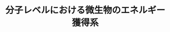 ﻿---
title: "分子レベルにおける微生物のエネルギー獲得系"
category: "生命理工学院"
vol: "14"
interviewee: "山中・福森 "
url: ""
tags: []
pdf: "14-4.pdf"
facephoto: ""
career: ""
preface: "------------"
---
